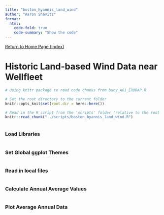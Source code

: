 ```yaml
---
title: "boston_hyannis_land_wind"
author: "Aaron Shavitz"
format: 
  html:
    code-fold: true
    code-summary: "Show the code"
---
```

[Return to Home Page (Index)](https://ashavitz.github.io/wellfleet_project/)

# Historic Land-based Wind Data near Wellfleet

```r
# Using knitr package to read code chunks from buoy_A01_ERDDAP.R

# Set the root directory to the current folder
knitr::opts_knit$set(root.dir = here::here())

# Read in the R script from the 'scripts' folder (relative to the root project directory)
knitr::read_chunk("../scripts/boston_hyannis_land_wind.R")
```

```r
```

### Load Libraries
```r
```

### Set Global ggplot Themes
```r
```

### Read in local files
```r
```

### Calculate Annual Average Values
```r
```

### Plot Average Annual Data
```r
```
